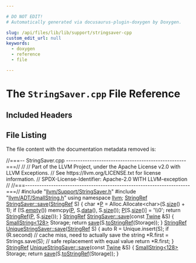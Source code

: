 ```yaml
---

# DO NOT EDIT!
# Automatically generated via docusaurus-plugin-doxygen by Doxygen.

slug: /api/files/lib/lib/support/stringsaver-cpp
custom_edit_url: null
keywords:
  - doxygen
  - reference
  - file

---
```





# The `StringSaver.cpp` File Reference

<DoxygenPage pluginConfig={pluginConfig}>



## Included Headers

<IncludesList>
<IncludesListItem
  filePath="llvm/Support/StringSaver.h"
  permalink="/docs/api/files/include/include/llvm/include/llvm/support/stringsaver-h"
  isLocal="true" />
<IncludesListItem
  filePath="llvm/ADT/SmallString.h"
  permalink="/docs/api/files/include/include/llvm/include/llvm/adt/smallstring-h"
  isLocal="true" />
</IncludesList>


## File Listing

The file content with the documentation metadata removed is:

<ProgramListing>

<Link id="l00001" /><CodeLine lineNumber="1"><Highlight kind="comment">//===-- StringSaver.cpp ---------------------------------------------------===//</Highlight><Highlight kind="normal"></Highlight></CodeLine>
<Link id="l00002" /><CodeLine lineNumber="2"><Highlight kind="normal"></Highlight><Highlight kind="comment">//</Highlight><Highlight kind="normal"></Highlight></CodeLine>
<Link id="l00003" /><CodeLine lineNumber="3"><Highlight kind="normal"></Highlight><Highlight kind="comment">// Part of the LLVM Project, under the Apache License v2.0 with LLVM Exceptions.</Highlight><Highlight kind="normal"></Highlight></CodeLine>
<Link id="l00004" /><CodeLine lineNumber="4"><Highlight kind="normal"></Highlight><Highlight kind="comment">// See https://llvm.org/LICENSE.txt for license information.</Highlight><Highlight kind="normal"></Highlight></CodeLine>
<Link id="l00005" /><CodeLine lineNumber="5"><Highlight kind="normal"></Highlight><Highlight kind="comment">// SPDX-License-Identifier: Apache-2.0 WITH LLVM-exception</Highlight><Highlight kind="normal"></Highlight></CodeLine>
<Link id="l00006" /><CodeLine lineNumber="6"><Highlight kind="normal"></Highlight><Highlight kind="comment">//</Highlight><Highlight kind="normal"></Highlight></CodeLine>
<Link id="l00007" /><CodeLine lineNumber="7"><Highlight kind="normal"></Highlight><Highlight kind="comment">//===----------------------------------------------------------------------===//</Highlight><Highlight kind="normal"></Highlight></CodeLine>
<Link id="l00008" /><CodeLine lineNumber="8"><Highlight kind="normal"></Highlight></CodeLine>
<Link id="l00009" /><CodeLine lineNumber="9"><Highlight kind="normal"></Highlight><Highlight kind="preprocessor">#include &quot;<a href="/docs/api/files/include/include/llvm/include/llvm/support/stringsaver-h">llvm/Support/StringSaver.h</a>&quot;</Highlight><Highlight kind="normal"></Highlight></CodeLine>
<Link id="l00010" /><CodeLine lineNumber="10"><Highlight kind="normal"></Highlight></CodeLine>
<Link id="l00011" /><CodeLine lineNumber="11"><Highlight kind="normal"></Highlight><Highlight kind="preprocessor">#include &quot;<a href="/docs/api/files/include/include/llvm/include/llvm/adt/smallstring-h">llvm/ADT/SmallString.h</a>&quot;</Highlight><Highlight kind="normal"></Highlight></CodeLine>
<Link id="l00012" /><CodeLine lineNumber="12"><Highlight kind="normal"></Highlight></CodeLine>
<Link id="l00013" /><CodeLine lineNumber="13"><Highlight kind="normal"></Highlight><Highlight kind="keyword">using namespace </Highlight><Highlight kind="normal"><a href="/docs/api/namespaces/llvm">llvm</a>;</Highlight></CodeLine>
<Link id="l00014" /><CodeLine lineNumber="14"><Highlight kind="normal"></Highlight></CodeLine>
<Link id="l00015" /><CodeLine lineNumber="15" lineLink="/docs/api/classes/llvm/stringsaver/#aab5ad8c5b3081716904f28dbb1979daf"><Highlight kind="normal"><a href="/docs/api/classes/llvm/stringref">StringRef</a> <a href="/docs/api/classes/llvm/stringsaver/#ada08f15f76fa550da28d92b038b6644b">StringSaver::save</a>(<a href="/docs/api/classes/llvm/stringref">StringRef</a> S) &#123;</Highlight></CodeLine>
<Link id="l00016" /><CodeLine lineNumber="16"><Highlight kind="normal">  </Highlight><Highlight kind="keywordtype">char</Highlight><Highlight kind="normal"> &#42;<a href="/docs/api/files/lib/lib/option/option-cpp/#a04665169063c8ca1f2ea96c27fc7c2b2">P</a> = Alloc.Allocate&lt;</Highlight><Highlight kind="keywordtype">char</Highlight><Highlight kind="normal">&gt;(S.<a href="/docs/api/classes/llvm/stringref/#a5db9240c74644c67759dd0f901fc3c7d">size</a>() + 1);</Highlight></CodeLine>
<Link id="l00017" /><CodeLine lineNumber="17"><Highlight kind="normal">  </Highlight><Highlight kind="keywordflow">if</Highlight><Highlight kind="normal"> (!S.<a href="/docs/api/classes/llvm/stringref/#a2dc80c585ad5882da8cae7b5968f7e74">empty</a>())</Highlight></CodeLine>
<Link id="l00018" /><CodeLine lineNumber="18"><Highlight kind="normal">    memcpy(<a href="/docs/api/files/lib/lib/option/option-cpp/#a04665169063c8ca1f2ea96c27fc7c2b2">P</a>, S.<a href="/docs/api/classes/llvm/stringref/#a7b0fa1a82461032cdf16b7f6c59f0a6a">data</a>(), S.<a href="/docs/api/classes/llvm/stringref/#a5db9240c74644c67759dd0f901fc3c7d">size</a>());</Highlight></CodeLine>
<Link id="l00019" /><CodeLine lineNumber="19"><Highlight kind="normal">  <a href="/docs/api/files/lib/lib/option/option-cpp/#a04665169063c8ca1f2ea96c27fc7c2b2">P</a>&#91;S.<a href="/docs/api/classes/llvm/stringref/#a5db9240c74644c67759dd0f901fc3c7d">size</a>()&#93; = </Highlight><Highlight kind="charliteral">&#39;\\0&#39;</Highlight><Highlight kind="normal">;</Highlight></CodeLine>
<Link id="l00020" /><CodeLine lineNumber="20"><Highlight kind="normal">  </Highlight><Highlight kind="keywordflow">return</Highlight><Highlight kind="normal"> <a href="/docs/api/classes/llvm/stringref">StringRef</a>(<a href="/docs/api/files/lib/lib/option/option-cpp/#a04665169063c8ca1f2ea96c27fc7c2b2">P</a>, S.<a href="/docs/api/classes/llvm/stringref/#a5db9240c74644c67759dd0f901fc3c7d">size</a>());</Highlight></CodeLine>
<Link id="l00021" /><CodeLine lineNumber="21"><Highlight kind="normal">&#125;</Highlight></CodeLine>
<Link id="l00022" /><CodeLine lineNumber="22"><Highlight kind="normal"></Highlight></CodeLine>
<Link id="l00023" /><CodeLine lineNumber="23" lineLink="/docs/api/classes/llvm/stringsaver/#a7f24e6f171c4fa23feb067e1a5885b89"><Highlight kind="normal"><a href="/docs/api/classes/llvm/stringref">StringRef</a> <a href="/docs/api/classes/llvm/stringsaver/#ada08f15f76fa550da28d92b038b6644b">StringSaver::save</a>(</Highlight><Highlight kind="keyword">const</Highlight><Highlight kind="normal"> <a href="/docs/api/classes/llvm/twine">Twine</a> &amp;S) &#123;</Highlight></CodeLine>
<Link id="l00024" /><CodeLine lineNumber="24"><Highlight kind="normal">  <a href="/docs/api/classes/llvm/smallstring">SmallString&lt;128&gt;</a> Storage;</Highlight></CodeLine>
<Link id="l00025" /><CodeLine lineNumber="25"><Highlight kind="normal">  </Highlight><Highlight kind="keywordflow">return</Highlight><Highlight kind="normal"> <a href="/docs/api/classes/llvm/stringsaver/#ada08f15f76fa550da28d92b038b6644b">save</a>(S.<a href="/docs/api/classes/llvm/twine/#ac521760e9a45f304a4cbe46ed4fff845">toStringRef</a>(Storage));</Highlight></CodeLine>
<Link id="l00026" /><CodeLine lineNumber="26"><Highlight kind="normal">&#125;</Highlight></CodeLine>
<Link id="l00027" /><CodeLine lineNumber="27"><Highlight kind="normal"></Highlight></CodeLine>
<Link id="l00028" /><CodeLine lineNumber="28" lineLink="/docs/api/classes/llvm/uniquestringsaver/#a92d86fb475892004ac3de09ea43c1485"><Highlight kind="normal"><a href="/docs/api/classes/llvm/stringref">StringRef</a> <a href="/docs/api/classes/llvm/uniquestringsaver/#aaa37b5fdb34477a1eb3361f7ee9717f3">UniqueStringSaver::save</a>(<a href="/docs/api/classes/llvm/stringref">StringRef</a> S) &#123;</Highlight></CodeLine>
<Link id="l00029" /><CodeLine lineNumber="29"><Highlight kind="normal">  </Highlight><Highlight kind="keyword">auto</Highlight><Highlight kind="normal"> R = Unique.insert(S);</Highlight></CodeLine>
<Link id="l00030" /><CodeLine lineNumber="30"><Highlight kind="normal">  </Highlight><Highlight kind="keywordflow">if</Highlight><Highlight kind="normal"> (R.second)                 </Highlight><Highlight kind="comment">// cache miss, need to actually save the string</Highlight><Highlight kind="normal"></Highlight></CodeLine>
<Link id="l00031" /><CodeLine lineNumber="31"><Highlight kind="normal">    &#42;R.first = Strings.save(S); </Highlight><Highlight kind="comment">// safe replacement with equal value</Highlight><Highlight kind="normal"></Highlight></CodeLine>
<Link id="l00032" /><CodeLine lineNumber="32"><Highlight kind="normal">  </Highlight><Highlight kind="keywordflow">return</Highlight><Highlight kind="normal"> &#42;R.first;</Highlight></CodeLine>
<Link id="l00033" /><CodeLine lineNumber="33"><Highlight kind="normal">&#125;</Highlight></CodeLine>
<Link id="l00034" /><CodeLine lineNumber="34"><Highlight kind="normal"></Highlight></CodeLine>
<Link id="l00035" /><CodeLine lineNumber="35" lineLink="/docs/api/classes/llvm/uniquestringsaver/#ab1d26a0bd554591bd9d67412671c24dd"><Highlight kind="normal"><a href="/docs/api/classes/llvm/stringref">StringRef</a> <a href="/docs/api/classes/llvm/uniquestringsaver/#aaa37b5fdb34477a1eb3361f7ee9717f3">UniqueStringSaver::save</a>(</Highlight><Highlight kind="keyword">const</Highlight><Highlight kind="normal"> <a href="/docs/api/classes/llvm/twine">Twine</a> &amp;S) &#123;</Highlight></CodeLine>
<Link id="l00036" /><CodeLine lineNumber="36"><Highlight kind="normal">  <a href="/docs/api/classes/llvm/smallstring">SmallString&lt;128&gt;</a> Storage;</Highlight></CodeLine>
<Link id="l00037" /><CodeLine lineNumber="37"><Highlight kind="normal">  </Highlight><Highlight kind="keywordflow">return</Highlight><Highlight kind="normal"> <a href="/docs/api/classes/llvm/uniquestringsaver/#aaa37b5fdb34477a1eb3361f7ee9717f3">save</a>(S.<a href="/docs/api/classes/llvm/twine/#ac521760e9a45f304a4cbe46ed4fff845">toStringRef</a>(Storage));</Highlight></CodeLine>
<Link id="l00038" /><CodeLine lineNumber="38"><Highlight kind="normal">&#125;</Highlight></CodeLine>

</ProgramListing>

</DoxygenPage>
